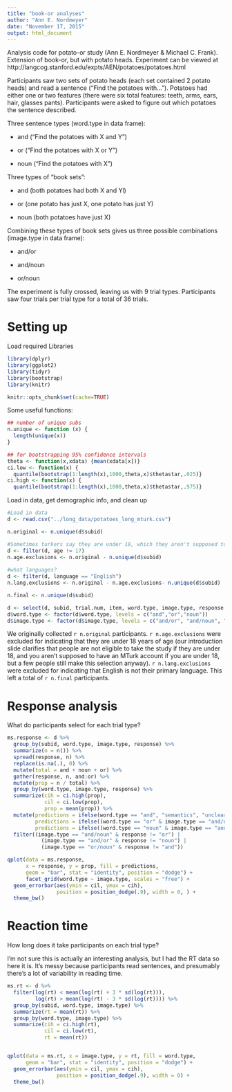 ```yaml
---
title: "book-or analyses"
author: "Ann E. Nordmeyer"
date: "November 17, 2015"
output: html_document
---
```


Analysis code for potato-or study (Ann E. Nordmeyer & Michael C. Frank).  Extension of book-or, but with potato heads. Experiment can be viewed at http://langcog.stanford.edu/expts/AEN/potatoes/potatoes.html

Participants saw two sets of potato heads (each set contained 2 potato heads) and read a sentence ("Find the potatoes with...").  Potatoes had either one or two features (there were six total features: teeth, arms, ears, hair, glasses pants).  Participants were asked to figure out which potatoes the sentence described.

Three sentence types (word.type in data frame): 

* and ("Find the potatoes with X and Y")

* or ("Find the potatoes with X or Y")

* noun ("Find the potatoes with X")


Three types of "book sets": 

* and (both potatoes had both X and Yl)

* or (one potato has just X, one potato has just Y)

* noun (both potatoes have just X)


Combining these types of book sets gives us three possible combinations (image.type in data frame): 

* and/or

* and/noun

* or/noun


The experiment is fully crossed, leaving us with 9 trial types.  Participants saw four trials per trial type for a total of 36 trials.  

# Setting up

Load required Libraries
```r
library(dplyr)
library(ggplot2)
library(tidyr)
library(bootstrap)
library(knitr)
```


```r
knitr::opts_chunk$set(cache=TRUE)
```

Some useful functions:
```r
## number of unique subs
n.unique <- function (x) {
  length(unique(x))
}

## for bootstrapping 95% confidence intervals
theta <- function(x,xdata) {mean(xdata[x])}
ci.low <- function(x) {
  quantile(bootstrap(1:length(x),1000,theta,x)$thetastar,.025)}
ci.high <- function(x) {
  quantile(bootstrap(1:length(x),1000,theta,x)$thetastar,.975)}
```

Load in data, get demographic info, and clean up

```r
#Load in data
d <- read.csv("../long_data/potatoes_long_mturk.csv") 

n.original <- n.unique(d$subid)

#Sometimes turkers say they are under 18, which they aren't supposed to be if they are on Turk, but I exclude them anyway
d <- filter(d, age != 17)
n.age.exclusions <- n.original - n.unique(d$subid)
  
#what languages?
d <- filter(d, language == "English")
n.lang.exclusions <- n.original - n.age.exclusions- n.unique(d$subid)

n.final <- n.unique(d$subid)

d <- select(d, subid, trial.num, item, word.type, image.type, response, rt)
d$word.type <- factor(d$word.type, levels = c("and","or","noun"))
d$image.type <- factor(d$image.type, levels = c("and/or", "and/noun", "or/noun"))
```

We originally collected `r n.original` participants.  `r n.age.exclusions` were excluded for indicating that they are under 18 years of age (our introduction slide clarifies that people are not eligible to take the study if they are under 18, and you aren't supposed to have an MTurk account if you are under 18, but a few people still make this selection anyway).  `r n.lang.exclusions` were excluded for indicating that English is not their primary language.  This left a total of `r n.final` participants.  


# Response analysis

What do participants select for each trial type?

```r

ms.response <- d %>%
  group_by(subid, word.type, image.type, response) %>%
  summarize(n = n()) %>%
  spread(response, n) %>%
  replace(is.na(.), 0) %>% 
  mutate(total = and + noun + or) %>%
  gather(response, n, and:or) %>%
  mutate(prop = n / total) %>%
  group_by(word.type, image.type, response) %>%
  summarize(cih = ci.high(prop),
            cil = ci.low(prop),
            prop = mean(prop)) %>%
  mutate(predictions = ifelse(word.type == "and", "semantics", "unclear"), 
         predictions = ifelse((word.type == "or" & image.type == "and/or") | (word.type == "or" & image.type == "or/noun"), "scalar", predictions), 
         predictions = ifelse((word.type == "noun" & image.type == "and/noun") | (word.type == "noun" & image.type == "or/noun"), "ad-hoc", predictions)) %>%
  filter((image.type == "and/noun" & response != "or") |
           (image.type == "and/or" & response != "noun") |
           (image.type == "or/noun" & response != "and"))

qplot(data = ms.response,
      x = response, y = prop, fill = predictions,
      geom = "bar", stat = "identity", position = "dodge") + 
      facet_grid(word.type ~ image.type, scales = "free") + 
  geom_errorbar(aes(ymin = cil, ymax = cih), 
                position = position_dodge(.9), width = 0, ) +
  theme_bw()
```

# Reaction time

How long does it take participants on each trial type?

I'm not sure this is actually an interesting analysis, but I had the RT data so here it is.  It's messy because participants read sentences, and presumably there's a lot of variability in reading time.

```r
ms.rt <- d %>%
  filter(log(rt) < mean(log(rt) + 3 * sd(log(rt))), 
         log(rt) > mean(log(rt) - 3 * sd(log(rt)))) %>%
  group_by(subid, word.type, image.type) %>%
  summarize(rt = mean(rt)) %>%
  group_by(word.type, image.type) %>%
  summarize(cih = ci.high(rt),
            cil = ci.low(rt),
            rt = mean(rt))


qplot(data = ms.rt, x = image.type, y = rt, fill = word.type, 
      geom = "bar", stat = "identity", position = "dodge") + 
  geom_errorbar(aes(ymin = cil, ymax = cih), 
                position = position_dodge(.9), width = 0) +
  theme_bw()
```
